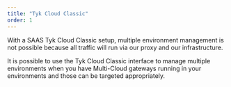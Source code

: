 ```yaml
---
title: "Tyk Cloud Classic"
order: 1
---
```


With a SAAS Tyk Cloud Classic setup, multiple environment management is not possible because all traffic will run via our proxy and our infrastructure.

It is possible to use the Tyk Cloud Classic interface to manage multiple environments when you have Multi-Cloud gateways running in your environments and those can be targeted appropriately.